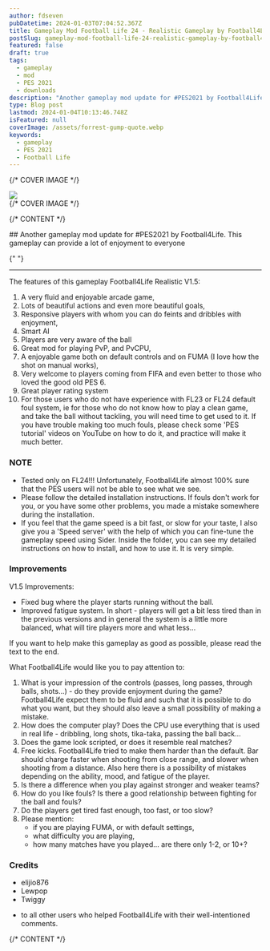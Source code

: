 ```yaml
---
author: fdseven
pubDatetime: 2024-01-03T07:04:52.367Z
title: Gameplay Mod Football Life 24 - Realistic Gameplay by Football4Life
postSlug: gameplay-mod-football-life-24-realistic-gameplay-by-football4Life
featured: false
draft: true
tags:
  - gameplay
  - mod
  - PES 2021
  - downloads
description: "Another gameplay mod update for #PES2021 by Football4Life. This gameplay can provide a lot of enjoyment to everyone"
type: Blog post
lastmod: 2024-01-04T10:13:46.748Z
isFeatured: null
coverImage: /assets/forrest-gump-quote.webp
keywords:
  - gameplay
  - PES 2021
  - Football Life
---
```


{/* COVER IMAGE */}

<div class="col-start-1 col-span-8 lg:col-start-2 lg:col-end-9 lg:row-span-2 mt-0 lg:-mt-40">
  <div className="relative lg:-mr-8">
    <img
      transition:persist
      src={frontmatter.coverImage}
      className="cover w-full aspect-video object-cover"
    />
  </div>
</div>
{/* COVER IMAGE */}

{/* CONTENT */}

<div class="col-span-8 md:col-start-2 md:col-span-6 lg:col-start-2 lg:col-span-4 [&>h2]:!mt-0">
  ## Another gameplay mod update for #PES2021 by Football4Life. This gameplay can provide a lot of enjoyment to everyone

{" "}
<hr />

The features of this gameplay Football4Life Realistic V1.5:

1. A very fluid and enjoyable arcade game,
2. Lots of beautiful actions and even more beautiful goals,
3. Responsive players with whom you can do feints and dribbles with enjoyment,
4. Smart AI
5. Players are very aware of the ball
6. Great mod for playing PvP, and PvCPU,
7. A enjoyable game both on default controls and on FUMA (I love how the shot on manual works),
8. Very welcome to players coming from FIFA and even better to those who loved the good old PES 6.
9. Great player rating system
10. For those users who do not have experience with FL23 or FL24 default foul system, ie for those who do not know how to play a clean game, and take the ball without tackling, you will need time to get used to it. If you have trouble making too much fouls, please check some 'PES tutorial' videos on YouTube on how to do it, and practice will make it much better.

### NOTE

- Tested only on FL24!!! Unfortunately, Football4Life almost 100% sure that the PES users will not be able to see what we see.
- Please follow the detailed installation instructions. If fouls don't work for you, or you have some other problems, you made a mistake somewhere during the installation.
- If you feel that the game speed is a bit fast, or slow for your taste, I also give you a 'Speed server' with the help of which you can fine-tune the gameplay speed using Sider. Inside the folder, you can see my detailed instructions on how to install, and how to use it. It is very simple.

### Improvements

V1.5 Improvements:

- Fixed bug where the player starts running without the ball.
- Improved fatigue system. In short - players will get a bit less tired than in the previous versions and in general the system is a little more balanced, what will tire players more and what less...

If you want to help make this gameplay as good as possible, please read the text to the end.

What Football4Life would like you to pay attention to:

1. What is your impression of the controls (passes, long passes, through balls, shots...) - do they provide enjoyment during the game? Football4Life expect them to be fluid and such that it is possible to do what you want, but they should also leave a small possibility of making a mistake.
2. How does the computer play? Does the CPU use everything that is used in real life - dribbling, long shots, tika-taka, passing the ball back...
3. Does the game look scripted, or does it resemble real matches?
4. Free kicks. Football4Life tried to make them harder than the default. Bar should charge faster when shooting from close range, and slower when shooting from a distance. Also here there is a possibility of mistakes depending on the ability, mood, and fatigue of the player.
5. Is there a difference when you play against stronger and weaker teams?
6. How do you like fouls? Is there a good relationship between fighting for the ball and fouls?
7. Do the players get tired fast enough, too fast, or too slow?
8. Please mention:
   - if you are playing FUMA, or with default settings,
   - what difficulty you are playing,
   - how many matches have you played... are there only 1-2, or 10+?

### Credits

- elijio876
- Lewpop
- Twiggy

* to all other users who helped Football4Life with their well-intentioned comments.
  </div>
{/* CONTENT */}
